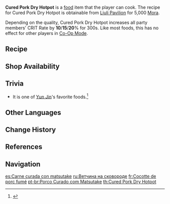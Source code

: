 {{Food Infobox
|id              = 108183
|description     = A dish fried over a great flame.
|desc_suspicious = The quality of the pork is fair enough, but it is far too salty. Have a piece of this, and you will taste nothing but brine in your mouth no matter how many Snapdragons or Matsutake mushrooms you consume.
|desc_basic      = Matsutake and Ham have been sliced up, stir-fried, and garnished with some spicy condiments. The flavor of the Ham is a match for the Matsutake's crispness, and the combination grows even lovelier and more addictive as you chew. The heat-conducting wok also serves to keep it piping hot for long periods.
|desc_delicious  = The rendered fat from the fried ham layers the side dishes perfectly, and the flavors have long permeated the whole dish. Its shine alone is enough to whet one's appetite, and every bite is sure to evoke memories of house, home, and celebration in anyone from Liyue.
|type            = ATK-Boosting Dishes
|rarity          = 3
|effectType      = CRIT Rate Up
|effect          = Increases all party members' CRIT Rate by (var1)% for 300s.
|eff_suspicious1 = 10
|eff_basic1      = 15
|eff_delicious1  = 20
|recipe          = {{Sold By|Recipe: Cured Pork Dry Hotpot}}
|source1         = {{Sold By}}
|region          = Liyue
}}
'''Cured Pork Dry Hotpot''' is a [[food]] item that the player can cook. The recipe for Cured Pork Dry Hotpot is obtainable from [[Liuli Pavilion]] for 5,000 [[Mora]].

Depending on the quality, Cured Pork Dry Hotpot increases all party members' CRIT Rate by '''10'''/'''15'''/'''20'''% for 300s. Like most foods, this has no effect for other players in [[Co-Op Mode]].

==Recipe==
{{Recipe
|type = Cooking
|Ham = 2
|Matsutake = 2
|Snapdragon = 1
|Pepper = 1
|sort = Ham,Matsutake,Snapdragon,Pepper
}}

==Shop Availability==
{{Shop Availability}}

==Trivia==
* It is one of [[Yun Jin]]'s favorite foods.<ref>{{Ref/VO|Yun Jin|Favorite Food}}</ref>

==Other Languages==
{{Other Languages
|en      = Cured Pork Dry Hotpot
|zhs     = 干锅腊肉
|zhs_rm  = Gānguō Làròu
|zht     = 乾鍋臘肉
|zht_rm  = Gānguō Làròu
|zh_tl   = ''{{w|zh:臘肉|Larou}}'' Dry Hotpot
|ja      = 干し肉の炒め鍋
|ja_rm   = Hoshiniku no Itame Nabe
|ja_tl   = Cured Meat Stir-Fry Pot
|ko      = 훈제고기 볶음
|ko_rm   = Hunjegogi Bokeum
|ko_tl   = Stir-Fried Smoked Meat
|es      = Carne curada con matsutake
|es_tl   = Cured Meat with Matsutake
|fr      = Cocotte de porc fumé
|fr_tl   = Smoked Pork {{w|Dutch oven|Dutch Oven}}
|ru      = Ветчина на сковороде
|ru_tl   = Ham on the Pot
|th      = Cured Pork Dry Hotpot
|vi      = Thịt Xông Khói Xào
|vi_tl   = Fried Smoked Pork
|de      = Pökeltopf
|de_tl   = Cured Meat Hotpot
|id      = Cured Pork Dry Hotpot
|pt      = Porco Curado com Matsutake
|pt_tl   = Cured Pork with Matsutake
}}

==Change History==
{{Change History|1.5}}

==References==
{{Reflist}}

==Navigation==
{{Food Navbox}}

[[es:Carne curada con matsutake]]
[[ru:Ветчина на сковороде]]
[[fr:Cocotte de porc fumé]]
[[pt-br:Porco Curado com Matsutake]]
[[th:Cured Pork Dry Hotpot]]